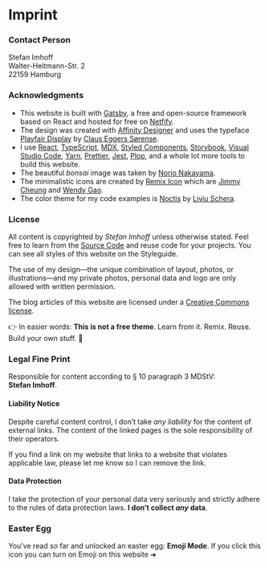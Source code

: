 <SEO title="Imprint" pathname="/imprint/" robots="noindex,follow" />

# Imprint

### Contact Person<Emojify emoji="👨🏻‍💻" />

Stefan Imhoff<br />
Walter-Heitmann-Str. 2<br />
22159 Hamburg<br /><ProtectedEmail noKeyDownload />

### Acknowledgments<Emojify emoji="🙏" />

- This website is built with [Gatsby], a free and open-source framework based on React and hosted for free on [Netfify].
- The design was created with [Affinity Designer] and uses the typeface [Playfair Display] by [Claus Eggers Sørense].
- I use [React], [TypeScript], [MDX], [Styled Components], [Storybook], [Visual Studio Code], [Yarn], [Prettier], [Jest], [Plop], and a whole lot more tools to build this website.
- The beautiful _bonsai_ image was taken by [Norio Nakayama].
- The minimalistic icons are created by [Remix Icon] which are [Jimmy Cheung] and [Wendy Gao].
- The color theme for my code examples is [Noctis] by [Liviu Schera].

### License<Emojify emoji="📃" />

All content is copyrighted by _Stefan Imhoff_ unless otherwise stated. Feel free to learn from the [Source Code] and reuse code for your projects. You can see all styles of this website on the <TextLink to="/styleguide/">Styleguide</TextLink>.

The use of my design—the unique combination of layout, photos, or illustrations—and my private photos, personal data and logo are only allowed with written permission.

The blog articles of this website are licensed under a [Creative Commons license].

👉 In easier words: **This is not a free theme**. Learn from it. Remix. Reuse. Build your own stuff. 🤘

### Legal Fine Print<Emojify emoji="👩🏻‍⚖️" />

Responsible for content according to § 10 paragraph 3 MDStV: **Stefan&nbsp;Imhoff**.

#### Liability Notice

Despite careful content control, I don’t take _any liability_ for the content of external links. The content of the linked pages is the sole responsibility of their operators.

If you find a link on my website that links to a website that violates applicable law, please let me know so I can remove the link.

#### Data Protection

I take the protection of your personal data very seriously and strictly adhere to the rules of data protection laws. **I don’t collect _any_ data**.

### Easter Egg<Emojify emoji="🐰" />

You’ve read _so_ far and unlocked an easter egg: **Emoji Mode**. If you click this icon you can turn on Emoji on this website ➜ <EmojifyToggle />

[gatsby]: https://www.gatsbyjs.org/
[netfify]: https://www.netlify.com/
[affinity designer]: https://affinity.serif.com/designer/
[playfair display]: https://github.com/clauseggers/Playfair-Display
[claus eggers sørense]: https://forthehearts.net/
[react]: https://reactjs.org/
[typescript]: https://www.typescriptlang.org/
[mdx]: https://mdxjs.com/
[styled components]: https://styled-components.com/
[storybook]: https://storybook.js.org/
[visual studio code]: https://code.visualstudio.com/
[yarn]: https://yarnpkg.com/
[prettier]: https://prettier.io/
[jest]: https://jestjs.io/
[plop]: https://plopjs.com/
[norio nakayama]: https://www.flickr.com/photos/norio-nakayama/9156103138
[remix icon]: https://remixicon.com/
[jimmy cheung]: https://github.com/xiaochunjimmy
[wendy gao]: https://github.com/wendygaoyuan
[noctis]: https://github.com/liviuschera/noctis
[liviu schera]: https://github.com/liviuschera
[source code]: https://github.com/kogakure/website-gatsby-stefanimhoff.de
[creative commons license]: https://creativecommons.org/licenses/by-nc-sa/4.0/
